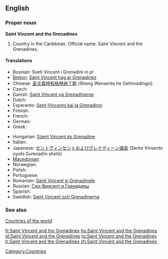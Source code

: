 {{wikipedia}}
==English==

===Proper noun===
'''Saint Vincent and the Grenadines'''

# Country in the Caribbean. Official name: Saint Vincent and the Grenadines.

====Translations====
{{trans-top|country in the Caribbean}}
* Bosnian: Sveti Vincent i Grenadini ''m pl''
* [[Breton]]: [[Saint Vincent hag ar Grenadinez]]
* Chinese: [[圣文森特和格林纳丁斯]] (Sheng Wensente he Gelinnadingsi)
* Czech: {{t-|cs|Svatý Vincenc a Grenadiny}}
* Danish: [[Saint Vincent og Grenadinerne]]
* Dutch: {{t+|nl|Saint Vincent en de Grenadines}}
* Esperanto: [[Sent-Vincento kaj la Grenadinoj]]
* Finnish: {{t-|fi|Saint Vincent ja Grenadiinit}}
* French: {{t+|fr|Saint-Vincent-et-Grenadines|f|p}}
* German: {{t+|de|St. Vincent und die Grenadinen}}
* Greek: {{t+|el|Άγιος Βικέντιος και Γρεναδίνες|m|tr=Ágios Vikéntios kai Grenadínes|sc=Grek}}
{{trans-mid}}
* Hungarian: [[Szent Vincent és Grenadine]]
* Italian: {{t-|it|Saint Vincent e Grenadine}}
* Japanese: [[セントヴィンセントおよびグレナディーン諸島]] (Sento Vinsento oyobi Gurenadīn shotō)
* [[Macedonian]]: {{t|mk|Свети Винсент и Гренадини|tr=Svéti Vínsent i Grenadíni|xs=Macedonian}}
* Norwegian: {{t-|no|Saint Vincent og Grenadinene}}
* Polish: {{t+|pl|Saint Vincent i Grenadyny}}
* Portuguese: {{t+|pt|São Vicente e Granadinas}}
* Romanian: [[Saint Vincent şi Grenadinele]]
* Russian: [[Сен-Винсент и Гренадины]]
* Spanish: {{t+|es|San Vicente y las Granadinas}}
* Swedish: [[Saint Vincent och Grenadinerna]]
{{trans-bottom}}

===See also===
[[Appendix:Countries of the world|Countries of the world]]

[[Category:Countries]]

[[fr:Saint Vincent and the Grenadines]]
[[hu:Saint Vincent and the Grenadines]]
[[pl:Saint Vincent and the Grenadines]]
[[ru:Saint Vincent and the Grenadines]]
[[tr:Saint Vincent and the Grenadines]]
[[zh:Saint Vincent and the Grenadines]]